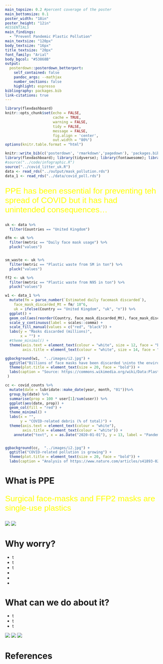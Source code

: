 ```yaml
---
main_topsize: 0.2 #percent coverage of the poster
main_bottomsize: 0.1
poster_width: "18in"
poster_height: "12in"
#ESSENTIALS
main_findings:
  - "Prevent Pandemic Plastic Pollution"
main_textsize: "120px"
body_textsize: "16px"
title_textsize: "20px"
font_family: "Arial"
body_bgcol: "#53868B"
output: 
  posterdown::posterdown_betterport:
    self_contained: false
    pandoc_args: --mathjax
    number_sections: false
    highlight: espresso
bibliography: packages.bib
link-citations: true
---
```


```r
library(flexdashboard)
knitr::opts_chunk$set(echo = FALSE,
                      cache = TRUE,
                      warning = FALSE,
                      tidy = FALSE,
                      message = FALSE,
                      fig.align = 'center',
                      out.width = "80%")
options(knitr.table.format = "html") 
```

```r
knitr::write_bib(c('posterdown', 'rmarkdown','pagedown'), 'packages.bib')
library(flexdashboard); library(tidyverse); library(fontawesome); library(ggpubr); library(ggimage); library(magick)
#source("../code/infographic.R")
source("../covid_litter_uk.R")
data <- read_rds("../output/mask_pollution.rds")
data_1 <- read_rds("../data/covid_poll.rds")

```

<p style="font-family: arial; font-size:20pt; color:yellow">PPE has been essential for preventing teh spread of COVID but it has had unintended consequences...</p>

```r
uk <- data %>%
  filter(Countries == "United Kingdom")

dfm <- uk %>%
  filter(metric == "Daily face mask usage") %>%
  pluck("values")


sm_waste <- uk %>%
  filter(metric == "Plastic waste from SM in ton") %>%
  pluck("values")

ff2 <- uk %>%
  filter(metric == "Plastic waste from N95 in ton") %>%
  pluck("values")
```

```r

w1 <- data_1 %>%
  mutate(fm = parse_number(`Estimated daily facemask discarded`),
    face_mask_discarded_Mt = fm/ 10^6, 
    uk = ifelse(Country == "United Kingdom", "uk", "n")) %>%
  ggplot() +
  geom_col(aes(reorder(Country, face_mask_discarded_Mt), face_mask_discarded_Mt, fill = uk), show.legend = FALSE) + coord_flip() +
  scale_y_continuous(label = scales::comma) +
  scale_fill_manual(values = c("red", "black")) +
  labs(y = "Masks discarded (millions)", 
       x = "") +
  #theme_minimal() +
  theme(axis.text = element_text(colour = "white", size = 12, face = "bold"), 
        axis.title = element_text(colour = "white", size = 14, face = "bold"))

ggbackground(w1,  "../images/i2.jpg") +
  ggtitle("Billions of face masks have been discarded \ninto the environment since the start of \nthe COVID pandemic") +
  theme(plot.title = element_text(size = 20, face = "bold")) +
  labs(caption = "Source: https://commons.wikimedia.org/wiki/Data:Plastic_waste_percentages_-_Jambeck_et_al"
 )
```

```r

cc <- covid_counts %>%
  mutate(date = lubridate::make_date(year, month, "01"))%>%
  group_by(date) %>%
  summarise(prop = 100 * user[1]/sum(user)) %>%
  ggplot(aes(date, prop)) +
  geom_col(fill = "red") +
  theme_minimal() +
  labs(x = "", 
       y = "COVID-related debris (% of total)") +
  theme(axis.text = element_text(colour = "white"), 
        axis.title = element_text(colour = "white")) +
    annotate("text", x = as.Date("2020-01-01"), y = 13, label = "Pandemic declared", colour = "white", size = 5)


ggbackground(cc,  "../images/i2.jpg") +
  ggtitle("COVID-related pollution is growing") +
  theme(plot.title = element_text(size = 20, face = "bold")) +
  labs(caption = "Analysis of https://www.nature.com/articles/s41893-021-00824-1")

```

# What is PPE

<p style="font-family: arial; font-size:20pt; color:yellow">Surgical face-masks and FFP2 masks are single-use plastics</p>

![](../images/i1.jpg) ![](../images/i3.jpg)

# Why worry?

-   t
-   t
-   t
-   
-   
-   

# What can we do about it?

-   t
-   t
-   t

![](../images/i4.jpg) ![](../images/i5.jpg) ![](../images/i6.jpg)

# References
